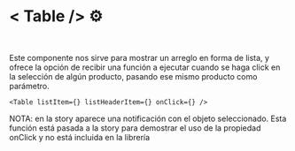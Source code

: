 
<Meta title="Infosis/BuildingBlocks/Table/Overview" />

<style>
  {`
    h1 {
      color: #383C54 !important;
      max-width: 32ch !important;
    }
    h2, h3, h4 {
      max-width: 59ch !important;
      color: #383C54 !important;
    }
    ul{
      max-width: 70ch!important
    }
    li {
      font-size: 1rem !important;
      margin: .5rem 0 !important;
      color: #494E6E !important;
    } 
    li>span{
      font-weight: bolder;
    }
    p {
      margin: .5rem 0 !important;
      font-size: 1rem !important;
      color: #494E6E !important;
    } 
    .language-plaintext>span{
      font-weight: lighter !important;
      color: #494E6E !important;
    }
    .language-plaintext{
        color: #494E6E !important;
    }
    p>span{
        font-weight: bold;
    }
    span{
        color: #494E6E !important;
        font-weight: bold;
    }
    img {
      max-width: 650px !important;
      height: auto;
      margin: auto !important;
    }
    .small-img{
      min-width: 900px !important;
      object-fit: cover;
    }
  `}
</style>

# < Table /> ⚙️

<br /> 


Este componente nos sirve para mostrar un arreglo en forma de lista, y ofrece la opción de recibir una función a ejecutar cuando se haga click en la selección de algún producto, pasando ese mismo producto como parámetro.

```
<Table listItem={} listHeaderItem={} onClick={} />
```

<p>
<span>NOTA:</span> en la story aparece una notificación con el objeto seleccionado. Esta función está pasada a la story para demostrar el uso de la propiedad onClick y no está incluida en la librería
</p>